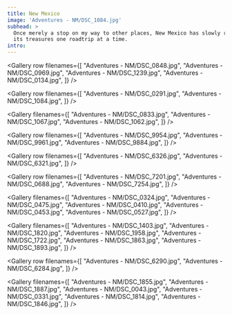 ```yaml
---
title: New Mexico
image: 'Adventures - NM/DSC_1084.jpg'
subhead: >
  Once merely a stop on my way to other places, New Mexico has slowly revealed
  its treasures one roadtrip at a time.
intro:
---
```


<Photo filename="Adventures - NM/DSC_0238.jpg" />

<Gallery row filenames={[
  "Adventures - NM/DSC_0848.jpg",
  "Adventures - NM/DSC_0969.jpg",
  "Adventures - NM/DSC_1239.jpg",
  "Adventures - NM/DSC_0134.jpg",
]} />

<Gallery row filenames={[
  "Adventures - NM/DSC_0291.jpg",
  "Adventures - NM/DSC_1084.jpg",
]} />

<Gallery filenames={[
  "Adventures - NM/DSC_0833.jpg",
  "Adventures - NM/DSC_1067.jpg",
  "Adventures - NM/DSC_1062.jpg",
]} />

<Photo filename="Adventures - NM/DSC_1847.jpg" />

<Photo filename="Adventures - NM/DSC_1831.jpg" />

<Gallery row filenames={[
  "Adventures - NM/DSC_9954.jpg",
  "Adventures - NM/DSC_9961.jpg",
  "Adventures - NM/DSC_9884.jpg",
]} />

<Photo filename="Adventures - NM/DSC_9941.jpg" />

<Gallery row filenames={[
  "Adventures - NM/DSC_6326.jpg",
  "Adventures - NM/DSC_6321.jpg",
]} />

<Photo filename="Adventures - NM/DSC_7310.jpg" />

<Gallery row filenames={[
  "Adventures - NM/DSC_7201.jpg",
  "Adventures - NM/DSC_0688.jpg",
  "Adventures - NM/DSC_7254.jpg",
]} />

<Photo filename="Adventures - NM/DSC_0334.jpg" />

<Gallery filenames={[
  "Adventures - NM/DSC_0324.jpg",
  "Adventures - NM/DSC_0475.jpg",
  "Adventures - NM/DSC_0410.jpg",
  "Adventures - NM/DSC_0453.jpg",
  "Adventures - NM/DSC_0527.jpg",
]} />

<Photo filename="Adventures - NM/DSC_1990.jpg" />

<Gallery filenames={[
  "Adventures - NM/DSC_1403.jpg",
  "Adventures - NM/DSC_1820.jpg",
  "Adventures - NM/DSC_1958.jpg",
  "Adventures - NM/DSC_1722.jpg",
  "Adventures - NM/DSC_1863.jpg",
  "Adventures - NM/DSC_1893.jpg",
]} />

<Gallery row filenames={[
  "Adventures - NM/DSC_6290.jpg",
  "Adventures - NM/DSC_6284.jpg",
]} />

<Gallery filenames={[
  "Adventures - NM/DSC_1855.jpg",
  "Adventures - NM/DSC_1887.jpg",
  "Adventures - NM/DSC_0043.jpg",
  "Adventures - NM/DSC_0331.jpg",
  "Adventures - NM/DSC_1814.jpg",
  "Adventures - NM/DSC_1846.jpg",
]} />

<Photo filename="Adventures - NM/DSC_9783.jpg" />
